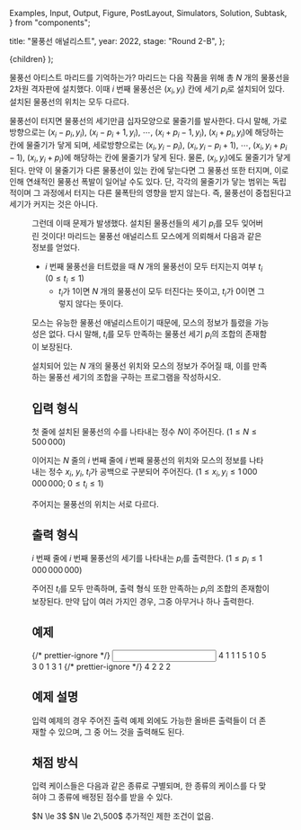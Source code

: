   Examples,
  Input,
  Output,
  Figure,
  PostLayout,
  Simulators,
  Solution,
  Subtask,
} from "components";

  title: "물풍선 애널리스트",
  year: 2022,
  stage: "Round 2-B",
};

  <PostLayout meta={meta}>{children}</PostLayout>
);

물풍선 아티스트 마리드를 기억하는가?
마리드는 다음 작품을 위해 총 $N$ 개의 물풍선을 2차원 격자판에 설치했다.
이때 $i$ 번째 물풍선은 $(x_i, y_i)$ 칸에 세기 $p_i$로 설치되어 있다.
설치된 물풍선의 위치는 모두 다르다.

물풍선이 터지면 물풍선의 세기만큼 십자모양으로 물줄기를 발사한다.
다시 말해, 가로 방향으로는 $(x_i - p_i, y_i)$, $(x_i - p_i + 1, y_i)$, $\cdots$,
$(x_i + p_i - 1, y_i)$, $(x_i + p_i, y_i)$에 해당하는 칸에 물줄기가 닿게 되며,
세로방향으로는 $(x_i, y_i - p_i)$, $(x_i, y_i - p_i + 1)$, $\cdots$,
$(x_i, y_i + p_i - 1)$, $(x_i, y_i + p_i)$에 해당하는 칸에 물줄기가 닿게 된다.
물론, $(x_i, y_i)$에도 물줄기가 닿게 된다. 만약 이 물줄기가 다른 물풍선이 있는 칸에 닿는다면
그 물풍선 또한 터지며, 이로 인해 연쇄적인 물풍선 폭발이 일어날 수도 있다.
단, 각각의 물줄기가 닿는 범위는 독립적이며
그 과정에서 터지는 다른 물폭탄의 영향을 받지 않는다. 즉, 물풍선이 중첩된다고 세기가 커지는 것은 아니다.

<Figure
  src="/2022/mos1-9f3cfbbec2ec.png"
  width={650}
  caption="<그림 1> 세기 3의 물풍선이 터질 때 물줄기 범위 예시"
/>

그런데 이때 문제가 발생했다. 설치된 물풍선들의 세기 $p_i$를 모두 잊어버린 것이다!
마리드는 물풍선 애널리스트 모스에게 의뢰해서 다음과 같은 정보를 얻었다.

- $i$ 번째 물풍선을 터트렸을 때 $N$ 개의 물풍선이 모두 터지는지 여부 $t_i$ ($0 \le t_i \le 1$)
  - $t_i$가 $1$이면 $N$ 개의 물풍선이 모두 터진다는 뜻이고, $t_i$가 $0$이면 그렇지 않다는 뜻이다.

모스는 유능한 물풍선 애널리스트이기 때문에, 모스의 정보가 틀렸을 가능성은 없다.
다시 말해, $t_i$를 모두 만족하는 물풍선 세기 $p_i$의 조합의 존재함이 보장된다.

설치되어 있는 $N$ 개의 물풍선 위치와 모스의 정보가 주어질 때,
이를 만족하는 물풍선 세기의 조합을 구하는 프로그램을 작성하시오.

## 입력 형식

첫 줄에 설치된 물풍선의 수를 나타내는 정수 $N$이 주어진다. ($1 \le N \le 500\,000$)

이어지는 $N$ 줄의 $i$ 번째 줄에 $i$ 번째 물풍선의 위치와 모스의 정보를 나타내는 정수
$x_i$, $y_i$, $t_i$가 공백으로 구분되어 주어진다.
($1 \le x_i,y_i \le 1\,000\,000\,000$; $0 \le t_i \le 1$)

주어지는 물풍선의 위치는 서로 다르다.

## 출력 형식

$i$ 번째 줄에 $i$ 번째 물풍선의 세기를 나타내는 $p_i$를 출력한다.
($1 \le p_i \le 1\,000\,000\,000$)

주어진 $t_i$를 모두 만족하며, 출력 형식 또한 만족하는 $p_i$의 조합의 존재함이 보장된다.
만약 답이 여러 가지인 경우, 그중 아무거나 하나 출력한다.

## 예제

<Examples>
  {/* prettier-ignore */}
  <Input>
4
1 1 1
5 1 0
5 3 0
1 3 1
  </Input>
  {/* prettier-ignore */}
  <Output>
4
2
2
2
  </Output>
</Examples>

## 예제 설명

입력 예제의 경우 주어진 출력 예제 외에도 가능한 올바른 출력들이 더 존재할 수 있으며,
그 중 어느 것을 출력해도 된다.

## 채점 방식

입력 케이스들은 다음과 같은 종류로 구별되며, 한 종류의 케이스를 다 맞혀야 그 종류에 배정된 점수를 받을 수 있다.

<Subtask index={1} score={13}>
  $N \le 3$
</Subtask>
<Subtask index={2} score={31}>
  $N \le 2\,500$
</Subtask>
<Subtask index={3} score={56}>
  추가적인 제한 조건이 없음.
</Subtask>
